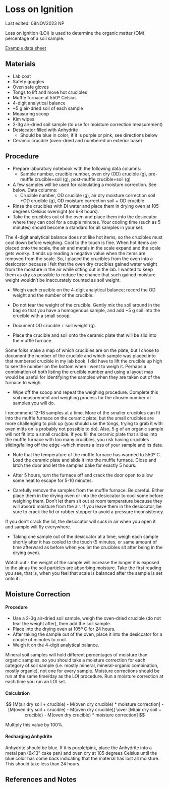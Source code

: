 # Loss on Ignition

::: callout-note
Last edited: 08NOV2023 NP

Loss on ignition (LOI) is used to determine the organic matter (OM) percentage of a soil sample.

[Example data sheet](https://docs.google.com/spreadsheets/d/1Z6ijR4D47hjFZBMePrvnEEBT6g56EIJs/edit?usp=sharing&ouid=108934466869932900090&rtpof=true&sd=true)
:::

## Materials

-   Lab coat
-   Safety goggles
-   Oven safe gloves
-   Tongs to lift and move hot crucibles
-   Muffle furnace at 550º Celsius
-   4-digit analytical balance
-   \~5 g air-dried soil of each sample
-   Measuring scoop
-   Kim wipes
-   2-3g air-dried soil sample (to use for moisture correction measurement)
-   Desiccator filled with Anhydrite
    -   Should be blue in color; if it is purple or pink, see directions below
-   Ceramic crucible (oven-dried and numbered on exterior base)

## Procedure

-   Prepare laboratory notebook with the following data columns:
    -   Sample number, crucible number, oven dry (OD) crucible (g), pre-muffle crucible+soil (g), post-muffle crucible+soil (g)
-   A few samples will be used for calculating a moisture correction. See below. Data columns:
    -   Crucible number, OD crucible (g), air dry moisture correction soil +OD crucible (g), OD moisture correction soil + OD crucible
-   Rinse the crucibles with DI water and place them in drying oven at 105 degrees Celsius overnight (or 6-8 hours).
-   Take the crucibles out of the oven and place them into the desiccator where they can cool for a couple minutes. Your cooling time (such as 5 minutes) should become a standard for all samples in your set.

::: callout-note
The 4-digit analytical balance does not like hot items, so the crucibles must cool down before weighing. Cool to the touch is fine. When hot items are placed onto the scale, the air and metals in the scale expand and the scale gets wonky. It ends up reading a negative value when the items are removed from the scale. So, I placed the crucibles from the oven into a desiccator because I felt that the oven dry crucibles gained water weight from the moisture in the air while sitting out in the lab. I wanted to keep them as dry as possible to reduce the chance that such gained moisture weight wouldn't be inaccurately counted as soil weight.
:::

-   Weigh each crucible on the 4-digit analytical balance; record the OD weight and the number of the crucible.

-   Do not tear the weight of the crucible. Gently mix the soil around in the bag so that you have a homogenous sample, and add \~5 g soil into the crucible with a small scoop.

-   Document OD crucible + soil weight (g).

-   Place the crucible and soil onto the ceramic plate that will be slid into the muffle furnace.

::: callout-note
Some folks make a map of which crucibles are on the plate, but I chose to document the number of the crucible and which sample was placed into that numbered crucible in my lab book. I did have to lift the crucible up high to see the number on the bottom when I went to weigh it. Perhaps a combination of both listing the crucible number and using a layout map would be useful for identifying the samples when they are taken out of the furnace to weigh.
:::

-   Wipe off the scoop and repeat the weighing procedure. Complete this soil measurement and weighing process for the chosen number of samples you will do.

::: callout-note
I recommend 12-18 samples at a time. More of the smaller crucibles can fit into the muffle furnace on the ceramic plate, but the small crucibles are more challenging to pick up (you should use the tongs, trying to grab it with oven mitts on is probably not possible to do). Also, 5 g of an organic sample will not fit into a small crucible. If you fill the ceramic plate that slides into the muffle furnace with too many crucibles, you risk having crucibles sliding/falling off the edge --which means a loss of your sample and its data.
:::

-   Note that the temperature of the muffle furnace has warmed to 550º C. Load the ceramic plate and slide it into the muffle furnace. Close and latch the door and let the samples bake for exactly 5 hours.

-   After 5 hours, turn the furnace off and crack the door open to allow some heat to escape for 5-10 minutes.

-   Carefully remove the samples from the muffle furnace. Be careful. Either place them in the drying oven or into the desiccator to cool some before weighing them. Don't let them sit out at room temperature because they will absorb moisture from the air. If you leave them in the desiccator, be sure to crack the lid or rubber stopper to avoid a pressure inconsistency.

::: callout-note
If you don't crack the lid, the desiccator will suck in air when you open it and sample will fly everywhere.
:::

-   Taking one sample out of the desiccator at a time, weigh each sample shortly after it has cooled to the touch (5 minutes, or same amount of time afterward as before when you let the crucibles sit after being in the drying oven).

::: callout-warning
Watch out - the weight of the sample will increase the longer it is exposed to the air as the soil particles are absorbing moisture. Take the first reading you see, that is, when you feel that scale is balanced after the sample is set onto it.
:::

## Moisture Correction

#### Procedure

-   Use a 2-3g air-dried soil sample, weigh the oven-dried crucible (do not tear the weight after), then add the soil sample.
-   Place into the drying oven at 105º C for 24 hours.
-   After taking the sample out of the oven, place it into the desiccator for a couple of minutes to cool.
-   Weigh it on the 4-digit analytical balance.

Mineral soil samples will hold different percentages of moisture than organic samples, so you should take a moisture correction for each category of soil sample (i.e. mostly mineral, mineral-organic combination, mostly organic), not one for every sample. Moisture corrections should be run at the same time/day as the LOI procedure. Run a moisture correction at each time you run an LOI set.

#### Calculation

$$ [M(air dry soil + crucible) - M(oven dry crucible) * moisture correction] - [M(oven dry soil + crucible) - M(oven dry crucible)] \over [M(air dry soil + crucible) - M(oven dry crucible) * moisture correction] $$

Multiply this value by 100%.

#### Recharging Anhydrite

Anhydrite should be blue. If it is purple/pink, place the Anhydrite into a metal pan (9x13" cake pan) and oven dry at 105 degrees Celsius until the blue color has come back indicating that the material has lost all moisture. This should take less than 24 hours.

## References and Notes
